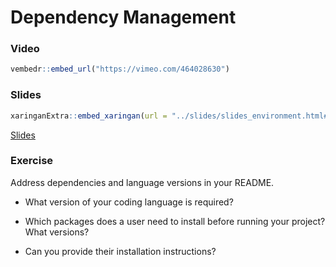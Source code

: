# Dependency Management

### Video

```r
vembedr::embed_url("https://vimeo.com/464028630")
```

### Slides

```r
xaringanExtra::embed_xaringan(url = "../slides/slides_environment.html#1", ratio = "4:3")
```
[Slides](../slides/slides_reproducibility.html#1)

### Exercise
Address dependencies and language versions in your README.

* What version of your coding language is required?

* Which packages does a user need to install before running your project?
  What versions?

* Can you provide their installation instructions?
